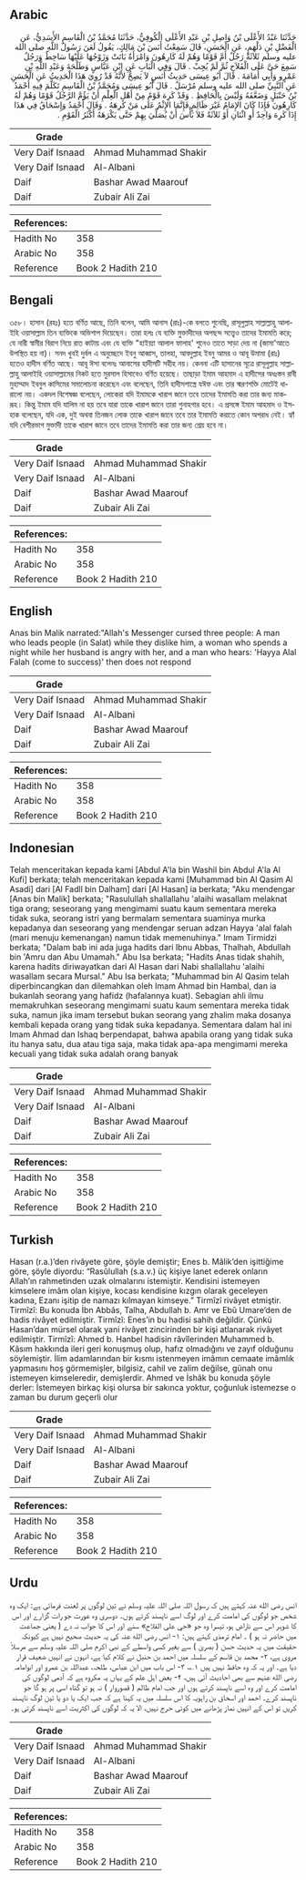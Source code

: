 ## Arabic


<div dir="rtl" lang="ar" style={{fontSize:'larger',backgroundColor:'#f8f9fa',padding:20}}>
حَدَّثَنَا عَبْدُ الأَعْلَى بْنُ وَاصِلِ بْنِ عَبْدِ الأَعْلَى الْكُوفِيُّ، حَدَّثَنَا مُحَمَّدُ بْنُ الْقَاسِمِ الأَسَدِيُّ، عَنِ الْفَضْلِ بْنِ دَلْهَمٍ، عَنِ الْحَسَنِ، قَالَ سَمِعْتُ أَنَسَ بْنَ مَالِكٍ، يَقُولُ لَعَنَ رَسُولُ اللَّهِ صلى الله عليه وسلم ثَلاَثَةً رَجُلٌ أَمَّ قَوْمًا وَهُمْ لَهُ كَارِهُونَ وَامْرَأَةٌ بَاتَتْ وَزَوْجُهَا عَلَيْهَا سَاخِطٌ وَرَجُلٌ سَمِعَ حَىَّ عَلَى الْفَلاَحِ ثُمَّ لَمْ يُجِبْ ‏.‏ قَالَ وَفِي الْبَابِ عَنِ ابْنِ عَبَّاسٍ وَطَلْحَةَ وَعَبْدِ اللَّهِ بْنِ عَمْرٍو وَأَبِي أُمَامَةَ ‏.‏ قَالَ أَبُو عِيسَى حَدِيثُ أَنَسٍ لاَ يَصِحُّ لأَنَّهُ قَدْ رُوِيَ هَذَا الْحَدِيثُ عَنِ الْحَسَنِ عَنِ النَّبِيِّ صلى الله عليه وسلم مُرْسَلٌ ‏.‏ قَالَ أَبُو عِيسَى وَمُحَمَّدُ بْنُ الْقَاسِمِ تَكَلَّمَ فِيهِ أَحْمَدُ بْنُ حَنْبَلٍ وَضَعَّفَهُ وَلَيْسَ بِالْحَافِظِ ‏.‏ وَقَدْ كَرِهَ قَوْمٌ مِنْ أَهْلِ الْعِلْمِ أَنْ يَؤُمَّ الرَّجُلُ قَوْمًا وَهُمْ لَهُ كَارِهُونَ فَإِذَا كَانَ الإِمَامُ غَيْرَ ظَالِمٍ فَإِنَّمَا الإِثْمُ عَلَى مَنْ كَرِهَهُ ‏.‏ وَقَالَ أَحْمَدُ وَإِسْحَاقُ فِي هَذَا إِذَا كَرِهَ وَاحِدٌ أَوِ اثْنَانِ أَوْ ثَلاَثَةٌ فَلاَ بَأْسَ أَنْ يُصَلِّيَ بِهِمْ حَتَّى يَكْرَهَهُ أَكْثَرُ الْقَوْمِ ‏.‏
</div>
<div style={{backgroundColor:'#f8f9fa',padding:20, marginBottom: 10}}><table> <thead> <tr> <th>Grade</th> <th></th> </tr> </thead> <tbody> <tr><td>Very Daif Isnaad</td><td>Ahmad Muhammad Shakir</td></tr><tr><td>Very Daif Isnaad</td><td>Al-Albani</td></tr><tr><td>Daif</td><td>Bashar Awad Maarouf</td></tr><tr><td>Daif</td><td>Zubair Ali Zai</td></tr></tbody></table><table> <thead> <tr> <th>References:</th> <th></th> </tr> </thead> <tbody><tr><td>Hadith No</td><td>358</td></tr><tr><td>Arabic No</td><td>358</td></tr><tr><td>Reference</td><td>Book 2 Hadith 210</td></tr></tbody></table></div>

## Bengali


<div dir="ltr" lang="bn" style={{fontSize:'larger',backgroundColor:'#f8f9fa',padding:20}}>
৩৫৮। হাসান (রহঃ) হতে বর্ণিত আছে, তিনি বলেন, আমি আনাস (রাঃ)-কে বলতে শুনেছি, রাসূলুল্লাহ সাল্লাল্লাহু আলাইহি ওয়াসাল্লাম তিন ব্যক্তিকে অভিশাপ দিয়েছেন। তারা হলঃ যে ব্যক্তি মুক্তাদীদের অপছন্দ সত্ত্বেও তাদের ইমামতি করে; যে নারী স্বামীর বিরাগ নিয়ে রাত কাটায় এবং যে ব্যক্তি "হাইয়্যা আলাল ফালাহ' শুনেও তাতে সাড়া দেয় না (জামা'আতে উপস্থিত হয় না)। সনদ খুবই দুর্বল এ অনুচ্ছেদে ইবনু আব্বাস, তালহা, আবদুল্লাহ ইবনু আমর ও আবূ উমামা (রাঃ) হতেও হাদীস বর্ণিত আছে। আবূ ঈসা বলেনঃ আনাসের হাদীসটি সহীহ নয়। কেননা এটি হাসানের সূত্রে রাসূলুল্লাহ সাল্লাল্লাহু আলাইহি ওয়াসাল্লামের নিকট হতে মুরসাল হিসাবেও বর্ণিত হয়েছে। তাছাড়া ইমাম আহমাদ এ হাদীসের অধঃস্তন রাবী মুহাম্মাদ ইবনুল কাসিমের সমালোচনা করেছেন এবং বলেছেন, তিনি হাদীসশাস্ত্রে যঈফ এবং তার স্মরণশক্তি মোটেই ধারালো নয়। একদল বিশেষজ্ঞ বলেছেন, লোকেরা যদি ইমামকে খারাপ জানে তবে তাদের ইমামতি করা তার জন্য মাকরূহ। কিন্তু ইমাম যদি যালিম না হয় তবে যারা তাকে খারাপ জানে তারা গুনাহগার হবে। এ প্রসঙ্গে ইমাম আহমাদ ও ইসহাক বলেছেন, যদি এক, দুই অথবা তিনজন লোক তাকে খারাপ জানে তবে তার ইমামতি করাতে কোন অপরাধ নেই। হ্যাঁ যদি বেশীরভাগ মুক্তাদী তাকে খারাপ জানে তবে তাদের ইমামতি করা তার জন্য শ্রেয় হবে না।
</div>
<div style={{backgroundColor:'#f8f9fa',padding:20, marginBottom: 10}}><table> <thead> <tr> <th>Grade</th> <th></th> </tr> </thead> <tbody> <tr><td>Very Daif Isnaad</td><td>Ahmad Muhammad Shakir</td></tr><tr><td>Very Daif Isnaad</td><td>Al-Albani</td></tr><tr><td>Daif</td><td>Bashar Awad Maarouf</td></tr><tr><td>Daif</td><td>Zubair Ali Zai</td></tr></tbody></table><table> <thead> <tr> <th>References:</th> <th></th> </tr> </thead> <tbody><tr><td>Hadith No</td><td>358</td></tr><tr><td>Arabic No</td><td>358</td></tr><tr><td>Reference</td><td>Book 2 Hadith 210</td></tr></tbody></table></div>

## English


<div dir="ltr" lang="en" style={{fontSize:'larger',backgroundColor:'#f8f9fa',padding:20}}>
Anas bin Malik narrated:"Allah's Messenger cursed three people: A man who leads people (in Salat) while they dislike him, a woman who spends a night while her husband is angry with her, and a man who hears: 'Hayya Alal Falah (come to success)' then does not respond
</div>
<div style={{backgroundColor:'#f8f9fa',padding:20, marginBottom: 10}}><table> <thead> <tr> <th>Grade</th> <th></th> </tr> </thead> <tbody> <tr><td>Very Daif Isnaad</td><td>Ahmad Muhammad Shakir</td></tr><tr><td>Very Daif Isnaad</td><td>Al-Albani</td></tr><tr><td>Daif</td><td>Bashar Awad Maarouf</td></tr><tr><td>Daif</td><td>Zubair Ali Zai</td></tr></tbody></table><table> <thead> <tr> <th>References:</th> <th></th> </tr> </thead> <tbody><tr><td>Hadith No</td><td>358</td></tr><tr><td>Arabic No</td><td>358</td></tr><tr><td>Reference</td><td>Book 2 Hadith 210</td></tr></tbody></table></div>

## Indonesian


<div dir="ltr" lang="id" style={{fontSize:'larger',backgroundColor:'#f8f9fa',padding:20}}>
Telah menceritakan kepada kami [Abdul A'la bin Washil bin Abdul A'la Al Kufi] berkata; telah menceritakan kepada kami [Muhammad bin Al Qasim Al Asadi] dari [Al Fadll bin Dalham] dari [Al Hasan] ia berkata; "Aku mendengar [Anas bin Malik] berkata; "Rasulullah shallallahu 'alaihi wasallam melaknat tiga orang; seseorang yang mengimami suatu kaum sementara mereka tidak suka, seorang istri yang bermalam sementara suaminya murka kepadanya dan seseorang yang mendengar seruan adzan Hayya 'alal falah (mari menuju kemenangan) namun tidak memenuhinya." Imam Tirmidzi berkata; "Dalam bab ini ada juga hadits dari Ibnu Abbas, Thalhah, Abdullah bin 'Amru dan Abu Umamah." Abu Isa berkata; "Hadits Anas tidak shahih, karena hadits diriwayatkan dari Al Hasan dari Nabi shallallahu 'alaihi wasallam secara Mursal." Abu Isa berkata; "Muhammad bin Al Qasim telah diperbincangkan dan dilemahkan oleh Imam Ahmad bin Hambal, dan ia bukanlah seorang yang hafidz (hafalannya kuat). Sebagian ahli ilmu memakruhkan seseorang mengimami suatu kaum sementara mereka tidak suka, namun jika imam tersebut bukan seorang yang zhalim maka dosanya kembali kepada orang yang tidak suka kepadanya. Sementara dalam hal ini Imam Ahmad dan Ishaq berpendapat, bahwa apabila orang yang tidak suka itu hanya satu, dua atau tiga saja, maka tidak apa-apa mengimami mereka kecuali yang tidak suka adalah orang banyak
</div>
<div style={{backgroundColor:'#f8f9fa',padding:20, marginBottom: 10}}><table> <thead> <tr> <th>Grade</th> <th></th> </tr> </thead> <tbody> <tr><td>Very Daif Isnaad</td><td>Ahmad Muhammad Shakir</td></tr><tr><td>Very Daif Isnaad</td><td>Al-Albani</td></tr><tr><td>Daif</td><td>Bashar Awad Maarouf</td></tr><tr><td>Daif</td><td>Zubair Ali Zai</td></tr></tbody></table><table> <thead> <tr> <th>References:</th> <th></th> </tr> </thead> <tbody><tr><td>Hadith No</td><td>358</td></tr><tr><td>Arabic No</td><td>358</td></tr><tr><td>Reference</td><td>Book 2 Hadith 210</td></tr></tbody></table></div>

## Turkish


<div dir="ltr" lang="tr" style={{fontSize:'larger',backgroundColor:'#f8f9fa',padding:20}}>
Hasan (r.a.)’den rivâyete göre, şöyle demiştir; Enes b. Mâlik’den işittiğime göre, şöyle diyordu: “Rasûlullah (s.a.v.) üç kişiye lanet ederek onların Allah’ın rahmetinden uzak olmalarını istemiştir. Kendisini istemeyen kimselere imâm olan kişiye, kocası kendisine kızgın olarak geceleyen kadına, Ezanı işitip de namazı kılmayan kimseye.” Tirmîzî rivâyet etmiştir. Tirmîzî: Bu konuda İbn Abbâs, Talha, Abdullah b. Amr ve Ebû Umare’den de hadis rivâyet edilmiştir. Tirmîzî: Enes’in bu hadisi sahih değildir. Çünkü Hasan’dan mürsel olarak yani rivâyet zincirinden bir kişi atlanarak rivâyet edilmiştir. Tirmîzî: Ahmed b. Hanbel hadisin râvîlerinden Muhammed b. Kâsım hakkında ileri geri konuşmuş olup, hafız olmadığını ve zayıf olduğunu söylemiştir. İlim adamlarından bir kısmı istenmeyen imâmın cemaate imâmlık yapmasını hoş görmemişler, bilgisiz, cahil ve zalim değilse, günah onu istemeyen kimseleredir, demişlerdir. Ahmed ve İshâk bu konuda şöyle derler: İstemeyen birkaç kişi olursa bir sakınca yoktur, çoğunluk istemezse o zaman bu durum geçerli olur
</div>
<div style={{backgroundColor:'#f8f9fa',padding:20, marginBottom: 10}}><table> <thead> <tr> <th>Grade</th> <th></th> </tr> </thead> <tbody> <tr><td>Very Daif Isnaad</td><td>Ahmad Muhammad Shakir</td></tr><tr><td>Very Daif Isnaad</td><td>Al-Albani</td></tr><tr><td>Daif</td><td>Bashar Awad Maarouf</td></tr><tr><td>Daif</td><td>Zubair Ali Zai</td></tr></tbody></table><table> <thead> <tr> <th>References:</th> <th></th> </tr> </thead> <tbody><tr><td>Hadith No</td><td>358</td></tr><tr><td>Arabic No</td><td>358</td></tr><tr><td>Reference</td><td>Book 2 Hadith 210</td></tr></tbody></table></div>

## Urdu


<div dir="rtl" lang="ur" style={{fontSize:'larger',backgroundColor:'#f8f9fa',padding:20}}>
انس رضی الله عنہ کہتے ہیں کہ رسول اللہ صلی اللہ علیہ وسلم نے تین لوگوں پر لعنت فرمائی ہے: ایک وہ شخص جو لوگوں کی امامت کرے اور لوگ اسے ناپسند کرتے ہوں۔ دوسری وہ عورت جو رات گزارے اور اس کا شوہر اس سے ناراض ہو، تیسرا وہ جو «حي على الفلاح» سنے اور اس کا جواب نہ دے ( یعنی جماعت میں حاضر نہ ہو ) ۔ امام ترمذی کہتے ہیں: ۱- انس رضی الله عنہ کی یہ حدیث صحیح نہیں ہے کیونکہ حقیقت میں یہ حدیث حسن ( بصریٰ ) سے بغیر کسی واسطے کے نبی اکرم صلی اللہ علیہ وسلم سے مرسلاً مروی ہے، ۲- محمد بن قاسم کے سلسلہ میں احمد بن حنبل نے کلام کیا ہے، انہوں نے انہیں ضعیف قرار دیا ہے۔ اور یہ کہ وہ حافظ نہیں ہیں ۱؎، ۳- اس باب میں ابن عباس، طلحہ، عبداللہ بن عمرو اور ابوامامہ رضی الله عنہم سے بھی احادیث آئی ہیں، ۴- بعض اہل علم کے یہاں یہ مکروہ ہے کہ آدمی لوگوں کی امامت کرے اور وہ اسے ناپسند کرتے ہوں اور جب امام ظالم ( قصوروار ) نہ ہو تو گناہ اسی پر ہو گا جو ناپسند کرے۔ احمد اور اسحاق بن راہویہ کا اس سلسلہ میں یہ کہنا ہے کہ جب ایک یا دو یا تین لوگ ناپسند کریں تو اس کے انہیں نماز پڑھانے میں کوئی حرج نہیں، الا یہ کہ لوگوں کی اکثریت اسے ناپسند کرتی ہو۔
</div>
<div style={{backgroundColor:'#f8f9fa',padding:20, marginBottom: 10}}><table> <thead> <tr> <th>Grade</th> <th></th> </tr> </thead> <tbody> <tr><td>Very Daif Isnaad</td><td>Ahmad Muhammad Shakir</td></tr><tr><td>Very Daif Isnaad</td><td>Al-Albani</td></tr><tr><td>Daif</td><td>Bashar Awad Maarouf</td></tr><tr><td>Daif</td><td>Zubair Ali Zai</td></tr></tbody></table><table> <thead> <tr> <th>References:</th> <th></th> </tr> </thead> <tbody><tr><td>Hadith No</td><td>358</td></tr><tr><td>Arabic No</td><td>358</td></tr><tr><td>Reference</td><td>Book 2 Hadith 210</td></tr></tbody></table></div>